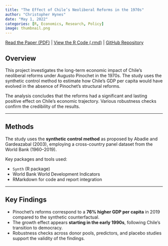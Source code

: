 ```yaml
---
title: "The Effect of Chile’s Neoliberal Reforms in the 1970s"
author: "Christopher Hynes"
date: "May 1, 2022"
categories: [R, Economics, Research, Policy]
image: thumbnail.png
---
```


<i class="fa-solid fa-file-pdf"></i> [Read the Paper (PDF)](chile-neoliberal-reforms.pdf) |
<i class="fa-solid fa-file-code"></i> [View the R Code (.rmd)](code.qmd) |
<i class="fa-brands fa-github"></i> [GitHub Repository](https://github.com/hynesc/chile-neoliberal-reforms)

## Overview

This project investigates the long-term economic impact of Chile's neoliberal reforms under Augusto Pinochet in the 1970s. The study uses the synthetic control method to estimate how Chile’s GDP per capita would have evolved in the absence of Pinochet’s structural reforms.

The analysis concludes that the reforms had a significant and lasting positive effect on Chile’s economic trajectory. Various robustness checks confirm the credibility of the results.

---

## Methods

The study uses the **synthetic control method** as proposed by Abadie and Gardeazabal (2003), employing a cross-country panel dataset from the World Bank (1960–2019).

Key packages and tools used:

-   `Synth` (R package)
-   World Bank World Development Indicators
-   RMarkdown for code and report integration

---

## Key Findings

-   Pinochet’s reforms correspond to a **76% higher GDP per capita** in 2019 compared to the synthetic counterfactual.
-   The growth effect appears **starting in the early 1990s**, following Chile’s transition to democracy.
-   Robustness checks across donor pools, predictors, and placebo studies support the validity of the findings.
